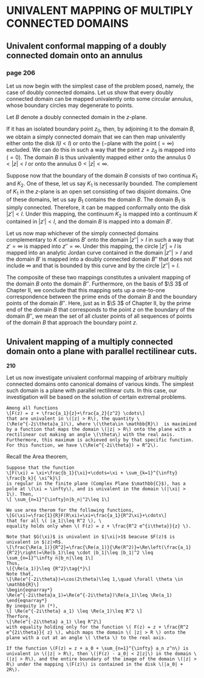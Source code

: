# UNIVALENT MAPPING OF MULTIPLY CONNECTED DOMAINS 
## Univalent conformal mapping of a doubly connected domain onto an annulus

### page 206

Let us now begin with the simplest case of the problem posed, namely, the 
case of doubly connected domains. Let us show that every doubly connected 
domain can be mapped univalently onto some circular annulus, whose boundary 
circles may degenerate to points. 

Let $B$ denote a doubly connected domain in the $z$-plane. 

If it has an isolated boundary point $z_0$, then, by adjoining it to the domain $B$, we obtain a simply connected domain that we can then map univalently either onto the disk $I (I < I)$ or onto the $(-$plane with the point $(= \infty)$ excluded. We can do this in such a way that the point $z = z_0$ is mapped into $(= 0)$. The domain $B$ is thus univalently mapped either onto the annulus $0 < |z| < I$ or onto the annulus $0 < |z| < \infty$.

Suppose now that the boundary of the domain $B$ consists of two continua $K_1$ and $K_2$. One of these, let us say $K_1$ is necessarily bounded. The complement of $K_1$ in the $z$-plane is an open set consisting of two disjoint domains. One of these domains, let us say $B_1$ contains the domain $B$. The domain $B_1$ is simply connected. Therefore, it can be mapped conformally onto the disk $|z'| < I$. Under this mapping, the continuum $K_2$ is mapped into a continuum $K$ contained in $|z' | < I$, and the domain $B$ is mapped into a domain $B'$. 

Let us now map whichever of the simply connected domains complementary to $K$ contains $B'$ onto the domain $|z''| > I$ in such a way that $z' = \infty$ is mapped into $z'' = \infty$. Under this mapping, the circle $|z'| = I$ is mapped into an analytic Jordan curve contained in the domain $|z''| > I$ and the domain $B'$ is mapped into a doubly connected domain $B''$ that does not include $\infty$ and that is bounded by this curve and by the circle $|z''| = I$. 

The composite of these two mappings constitutes a univalent mapping of the domain $B$ onto the domain $B''$. Furthermore, on the basis of $\S 3$ of Chapter II, we conclude that this mapping sets up a one-to-one correspondence between the prime ends of the domain $B$ and the boundary points of the domain $B''$. Here, just as in $\S 3$ of Chapter II, by the prime end of the domain $B$ that corresponds to the point $z$ on the boundary of the domain $B''$, we mean the set of all cluster points of all sequences of points of the domain $B$ that approach the boundary point $z$.


## Univalent mapping of a multiply connected domain onto a plane with parallel rectilinear cuts.
**210**

Let us now investigate univalent conformal mapping of arbitrary multiply connected domains onto canonical domains of various kinds. The simplest such domain is a plane with parallel rectilinear cuts. In this case, our investigation  will be based on the solution of certain extremal problems. 

```lemma
Among all functions
\[F(z) = z + \frac{a_1}{z}+\frac{a_2}{z^2} \cdots\] 
that are univalent in \(|z| > R\), the quantity \(\Re(e^{-2i\theta}a_1)\), where \(\theta\in \mathbb{R}\)  is maximized by a function that maps the domain \(|z| > R\) onto the plane with a rectilinear cut making an angle \(\theta\) with the real axis. Furthermore, this maximum is achieved only by that specific function. For this function, we have \(\Re(e^{-2i\theta}) = R^2\).
```
Recall the Area theorem,

```theorem
Suppose that the function 
\[F(\xi) = \xi+\frac{b_1}{\xi}+\cdots=\xi + \sum_{k=1}^{\infty} \frac{b_k}{ \xi^k}\] 
is regular in the finite plane (Complex Plane $\mathbb{C}$), has a pole at \(\xi = \infty\), and is univalent in the domain \(|\xi| > 1\). Then,
\[ \sum_{n=1}^{\infty}n|b_n|^2\leq 1\]
```

```proof
We use area therom for the following functions,
\[G(\xi)=\frac{1}{R}F(R\xi)=\xi+\frac{a_1}{R^2\xi}+\cdots\]
that for all \( |a_1|\leq R^2 \), \
equality holds only when \( F(z) = z + \frac{R^2 e^{i\theta}}{z} \).

Note that $G(\xi)$ is univalent in $|\xi|>1$ beacuse $F(z)$ is univalent in $|z|>R$. 
\[\frac{\Re(a_1)}{R^2}=\frac{\Re(a_1)}{\Re(R^2)}=\Re\left(\frac{a_1}{R^2}\right)=\Re(b_1)\leq \cdot |b_1|\leq |b_1|^2 \leq \sum_{n=1}^\infty n|b_n|\leq 1\]
Thus,
\[{\Re(a_1)}\leq {R^2}\tag{*}\]
Note that,
\[\Re(e^{-2i\theta})=\cos(2\theta)\leq 1,\quad \forall \theta \in \mathbb{R}\]
\begin{eqnarray*}
\Re(e^{-2i\theta}a_1)=\Re(e^{-2i\theta})\Re(a_1)\leq \Re(a_1)
\end{eqnarray*}
By inequity in (*),
\[ \Re(e^{-2i\theta} a_1) \leq \Re(a_1)\leq R^2 \] 
Therfore,
\[\Re(e^{-2i\theta} a_1) \leq R^2\]
with equality holding only for the function \( F(z) = z + \frac{R^2 e^{2i\theta}}{ z} \), which maps the domain \( |z| > R \) onto the plane with a cut at an angle \( \theta \) to the real axis.
```

```lemma
If the function \(F(z) = z + a_0 + \sum_{n=1}^{\infty} a_n z^n\) is univalent in \(|z| > R\), then \(|F(z) - a_0| < 2|z|\) in the domain \(|z| > R\), and the entire boundary of the image of the domain \(|z| > R\) under the mapping \(F(z)\) is contained in the disk \(|a_0| + 2R\).
```